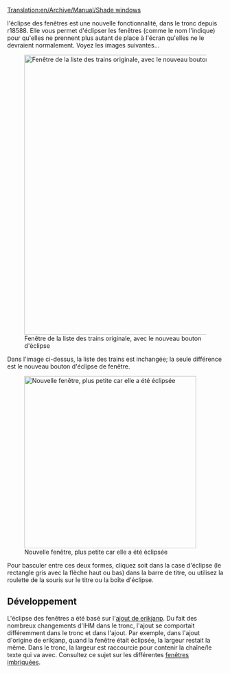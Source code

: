 [[Translation:en/Archive/Manual/Shade windows]]


l'éclipse des fenêtres est une nouvelle fonctionnalité, dans le tronc depuis r18588. Elle vous permet d'éclipser les fenêtres (comme le nom l'indique) pour qu'elles ne prennent plus autant de place à l'écran qu'elles ne le devraient normalement.
Voyez les images suivantes...

[[File:en/Shade Windows Original.png|650px|center|thumb|Fenêtre de la liste des trains originale, avec le nouveau bouton d'éclipse]]

Dans l'image ci-dessus, la liste des trains est inchangée; la seule différence est le nouveau bouton d'éclipse de fenêtre.

[[File:en/Shade Windows Shaded.png|400px|center|thumb|Nouvelle fenêtre, plus petite car elle a été éclipsée]]

Pour basculer entre ces deux formes, cliquez soit dans la case d'éclipse (le rectangle gris avec la flèche haut ou bas) dans la barre de titre, ou utilisez la roulette de la souris sur le titre ou la boîte d'éclipse.

==Développement==
L'éclipse des fenêtres a été basé sur l'[http://www.tt-forums.net/viewtopic.php?f=33&t=43595 ajout de erikjanp]. Du fait des nombreux changements d'IHM dans le tronc, l'ajout se comportait différemment dans le tronc et dans l'ajout. Par exemple, dans l'ajout d'origine de erikjanp, quand la fenêtre était éclipsée, la largeur restait la même. Dans le tronc, la largeur est raccourcie pour contenir la chaîne/le texte qui va avec. Consultez ce sujet sur les différentes [http://www.tt-forums.net/viewtopic.php?f=29&t=45311 fenêtres imbriquées].

{{fr/Disponibilité|1.0}}